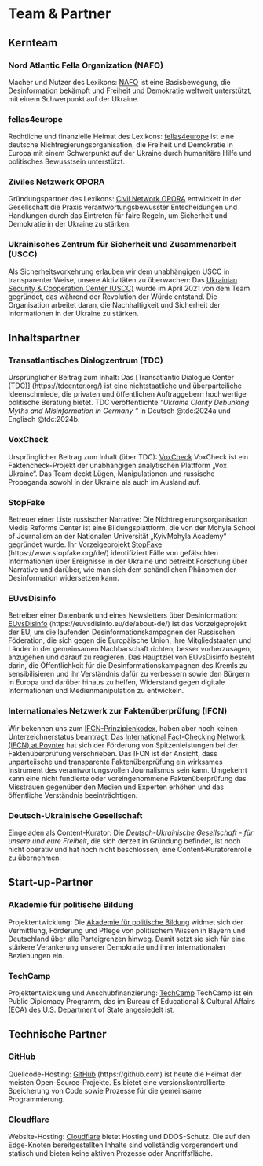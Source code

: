 # Team & Partner {.unnumbered}

## Kernteam

### Nord Atlantic Fella Organization (NAFO)

Macher und Nutzer des Lexikons: [NAFO](https://nafo-ofan.org/en-de) ist eine Basisbewegung, die Desinformation bekämpft und Freiheit und Demokratie weltweit unterstützt, mit einem Schwerpunkt auf der Ukraine.

### fellas4europe

Rechtliche und finanzielle Heimat des Lexikons: [fellas4europe](https://fellas4europe.org/) ist eine deutsche Nichtregierungsorganisation, die Freiheit und Demokratie in Europa mit einem Schwerpunkt auf der Ukraine durch humanitäre Hilfe und politisches Bewusstsein unterstützt.


### Ziviles Netzwerk OPORA

Gründungspartner des Lexikons: [Civil Network OPORA](https://oporaua.org/en) entwickelt in der Gesellschaft die Praxis verantwortungsbewusster Entscheidungen und Handlungen durch das Eintreten für faire Regeln, um Sicherheit und Demokratie in der Ukraine zu stärken.

### Ukrainisches Zentrum für Sicherheit und Zusammenarbeit (USCC)

Als Sicherheitsvorkehrung erlauben wir dem unabhängigen USCC in transparenter Weise, unsere Aktivitäten zu überwachen: Das [Ukrainian Security & Cooperation Center (USCC)](https://uscc.org.ua/en/) wurde im April 2021 von dem Team gegründet, das während der Revolution der Würde entstand. Die Organisation arbeitet daran, die Nachhaltigkeit und Sicherheit der Informationen in der Ukraine zu stärken.


## Inhaltspartner

### Transatlantisches Dialogzentrum (TDC)
 
Ursprünglicher Beitrag zum Inhalt: Das [Transatlantic Dialogue Center (TDC)] (https://tdcenter.org/) ist eine nichtstaatliche und überparteiliche Ideenschmiede, die privaten und öffentlichen Auftraggebern hochwertige politische Beratung bietet. TDC veröffentlichte *"Ukraine Clarity Debunking Myths and Misinformation in Germany “* in Deutsch @tdc:2024a und Englisch @tdc:2024b.
 
### VoxCheck

Ursprünglicher Beitrag zum Inhalt (über TDC): [VoxCheck](https://voxcheck.voxukraine.org/home-eng.html) VoxCheck ist ein Faktencheck-Projekt der unabhängigen analytischen Plattform „Vox Ukraine“. Das Team deckt Lügen, Manipulationen und russische Propaganda sowohl in der Ukraine als auch im Ausland auf. 

### StopFake

Betreuer einer Liste russischer Narrative: Die Nichtregierungsorganisation Media Reforms Center ist eine Bildungsplattform, die von der Mohyla School of Journalism an der Nationalen Universität „KyivMohyla Academy“ gegründet wurde. Ihr Vorzeigeprojekt [StopFake] (https://www.stopfake.org/de/) identifiziert Fälle von gefälschten Informationen über Ereignisse in der Ukraine und betreibt Forschung über Narrative und darüber, wie man sich dem schändlichen Phänomen der Desinformation widersetzen kann.

### EUvsDisinfo

Betreiber einer Datenbank und eines Newsletters über Desinformation: [EUvsDisinfo] (https://euvsdisinfo.eu/de/about-de/) ist das Vorzeigeprojekt der EU, um die laufenden Desinformationskampagnen der Russischen Föderation, die sich gegen die Europäische Union, ihre Mitgliedstaaten und Länder in der gemeinsamen Nachbarschaft richten, besser vorherzusagen, anzugehen und darauf zu reagieren. Das Hauptziel von EUvsDisinfo besteht darin, die Öffentlichkeit für die Desinformationskampagnen des Kremls zu sensibilisieren und ihr Verständnis dafür zu verbessern sowie den Bürgern in Europa und darüber hinaus zu helfen, Widerstand gegen digitale Informationen und Medienmanipulation zu entwickeln.

### Internationales Netzwerk zur Faktenüberprüfung (IFCN)

Wir bekennen uns zum [IFCN-Prinzipienkodex](https://ifcncodeofprinciples.poynter.org/the-commitments), haben aber noch keinen Unterzeichnerstatus beantragt: Das [International Fact-Checking Network (IFCN) at Poynter](https://www.poynter.org/ifcn/) hat sich der Förderung von Spitzenleistungen bei der Faktenüberprüfung verschrieben. Das IFCN ist der Ansicht, dass unparteiische und transparente Faktenüberprüfung ein wirksames Instrument des verantwortungsvollen Journalismus sein kann. Umgekehrt kann eine nicht fundierte oder voreingenommene Faktenüberprüfung das Misstrauen gegenüber den Medien und Experten erhöhen und das öffentliche Verständnis beeinträchtigen.


### Deutsch-Ukrainische Gesellschaft 

Eingeladen als Content-Kurator: Die *Deutsch-Ukrainische Gesellschaft - für unsere und eure Freiheit*, die sich derzeit in Gründung befindet, ist noch nicht operativ und hat noch nicht beschlossen, eine Content-Kuratorenrolle zu übernehmen.

## Start-up-Partner

### Akademie für politische Bildung

Projektentwicklung: Die [Akademie für politische Bildung](https://www.apb-tutzing.de/) widmet sich der Vermittlung, Förderung und Pflege von politischem Wissen in Bayern und Deutschland über alle Parteigrenzen hinweg. Damit setzt sie sich für eine stärkere Verankerung unserer Demokratie und ihrer internationalen Beziehungen ein.

### TechCamp

Projektentwicklung und Anschubfinanzierung: [TechCamp](https://techcamp.america.gov/) TechCamp ist ein Public Diplomacy Programm, das im Bureau of Educational & Cultural Affairs (ECA) des U.S. Department of State angesiedelt ist.


## Technische Partner

### GitHub

Quellcode-Hosting: [GitHub] (https://github.com) ist heute die Heimat der meisten Open-Source-Projekte. Es bietet eine versionskontrollierte Speicherung von Code sowie Prozesse für die gemeinsame Programmierung.

### Cloudflare

Website-Hosting: [Cloudflare](https://www.cloudflare.com/de-de/) bietet Hosting und DDOS-Schutz. Die auf den Edge-Knoten bereitgestellten Inhalte sind vollständig vorgerendert und statisch und bieten keine aktiven Prozesse oder Angriffsfläche.

